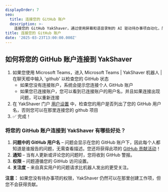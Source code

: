 ```yaml
---
displayOrder: 7
seo:
  title: 连接您的 GitHub 账户
  description: >-
    连接您的 GitHub YakShaver，通过使用屏幕和语音录制的 AI 驱动待办事项自动化，简化开发流程。
title: 连接您的 GitHub 账户
date: '2025-03-23T13:00:00.000Z'
---
```


## 如何将您的 GitHub 账户连接到 YakShaver

1. 如果您使用 Microsoft Teams，进入 Microsoft Teams | YakShaver 机器人 | 在聊天框中输入 'github' 以检查您的 GitHub 状态
   * 如果您没有连接账户，系统会提示您连接个人 GitHub 账户
   * 如果您已连接账户，您可以看到已连接账户的用户名，并且如果连接出现问题，可以重新连接
2. 在 YakShaver 门户 [用户设置](https://portal.yakshaver.ai/settings/users) 中，检查您的用户是否列出了您的 GitHub 用户名，否则您可以在那里连接您的 github 项目
3. ✅ 完成！

### 将您的 GitHub 账户连接到 YakShaver 有哪些好处？

1. **问题中的 GitHub 用户名** – 问题会显示在您的 GitHub 账户下，因此每个人都知道是谁报告的问题，无需查看描述。您还将获得此项的 [GitHub 贡献活动](https://docs.github.com/en/account-and-profile/setting-up-and-managing-your-github-profile/managing-contribution-settings-on-your-profile/viewing-contributions-on-your-profile#what-counts-as-a-contribution)！
2. **通知** – 当有人更新或评论您的问题时，您将收到 GitHub 警报。
3. **权限** – 问题遵循您的 GitHub 访问设置。
4. **关注度** – 来自真实用户的问题请求比机器人发出的更受关注。

**注意：** 如果您没有待办事项的权限，YakShaver 仍然可以在那里创建工作项，但您不会获得贡献。